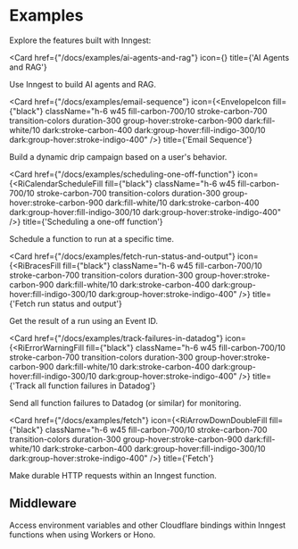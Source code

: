 

# Examples

Explore the features built with Inngest:

<CardGroup cols={2}>

<Card
  href={"/docs/examples/ai-agents-and-rag"}
  icon={<Cog6ToothIcon className="h-6 w45 fill-carbon-700/10 stroke-carbon-700 transition-colors duration-300 group-hover:stroke-carbon-900 dark:fill-white/10 dark:stroke-carbon-400 dark:group-hover:fill-indigo-300/10 dark:group-hover:stroke-indigo-400" />}
  title={'AI Agents and RAG'}
>
Use Inngest to build AI agents and RAG.
</Card>

<Card
  href={"/docs/examples/email-sequence"}
  icon={<EnvelopeIcon fill={"black"} className="h-6 w45 fill-carbon-700/10 stroke-carbon-700 transition-colors duration-300 group-hover:stroke-carbon-900 dark:fill-white/10 dark:stroke-carbon-400 dark:group-hover:fill-indigo-300/10 dark:group-hover:stroke-indigo-400" />}
  title={'Email Sequence'}
>
Build a dynamic drip campaign based on a user's behavior.
</Card>

<Card
  href={"/docs/examples/scheduling-one-off-function"}
  icon={<RiCalendarScheduleFill fill={"black"} className="h-6 w45 fill-carbon-700/10 stroke-carbon-700 transition-colors duration-300 group-hover:stroke-carbon-900 dark:fill-white/10 dark:stroke-carbon-400 dark:group-hover:fill-indigo-300/10 dark:group-hover:stroke-indigo-400" />}
  title={'Scheduling a one-off function'}
>
Schedule a function to run at a specific time.
</Card>

<Card
  href={"/docs/examples/fetch-run-status-and-output"}
  icon={<RiBracesFill fill={"black"} className="h-6 w45 fill-carbon-700/10 stroke-carbon-700 transition-colors duration-300 group-hover:stroke-carbon-900 dark:fill-white/10 dark:stroke-carbon-400 dark:group-hover:fill-indigo-300/10 dark:group-hover:stroke-indigo-400" />}
  title={'Fetch run status and output'}
>
Get the result of a run using an Event ID.
</Card>

<Card
  href={"/docs/examples/track-failures-in-datadog"}
  icon={<RiErrorWarningFill fill={"black"} className="h-6 w45 fill-carbon-700/10 stroke-carbon-700 transition-colors duration-300 group-hover:stroke-carbon-900 dark:fill-white/10 dark:stroke-carbon-400 dark:group-hover:fill-indigo-300/10 dark:group-hover:stroke-indigo-400" />}
  title={'Track all function failures in Datadog'}
>
Send all function failures to Datadog (or similar) for monitoring.
</Card>

<Card
  href={"/docs/examples/fetch"}
  icon={<RiArrowDownDoubleFill fill={"black"} className="h-6 w45 fill-carbon-700/10 stroke-carbon-700 transition-colors duration-300 group-hover:stroke-carbon-900 dark:fill-white/10 dark:stroke-carbon-400 dark:group-hover:fill-indigo-300/10 dark:group-hover:stroke-indigo-400" />}
  title={'Fetch'}
>
Make durable HTTP requests within an Inngest function.
</Card>

</CardGroup>

## Middleware

<CardGroup>
<Card
  href={"/docs/examples/middleware/cloudflare-workers-environment-variables"}
  title={'Cloudflare Workers & Hono environment variables'}
>
  Access environment variables and other Cloudflare bindings within Inngest functions when using Workers or Hono.
</Card>

</CardGroup>
